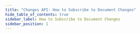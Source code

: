 ```yaml
---
title: "Changes API: How to Subscribe to Document Changes"
hide_table_of_contents: true
sidebar_label: How to Subscribe to Document Changes
sidebar_position: 1
---
```





<LanguageSwitcher supportedLanguages={supportedLanguages} />

<LanguageContent language="csharp">
   <HowToSubscribeToDocumentChangesCsharp />
</LanguageContent>

<LanguageContent language="java">
   <HowToSubscribeToDocumentChangesJava />
</LanguageContent>

<LanguageContent language="nodejs">
   <HowToSubscribeToDocumentChangesNodejs />
</LanguageContent>


<!---
### Changes API
- [What is Changes API](../../client-api/changes/what-is-changes-api)
- [How to Subscribe to Index Changes](../../client-api/changes/how-to-subscribe-to-index-changes)
- [How to Subscribe to Operation Changes](../../client-api/changes/how-to-subscribe-to-operation-changes)


-->